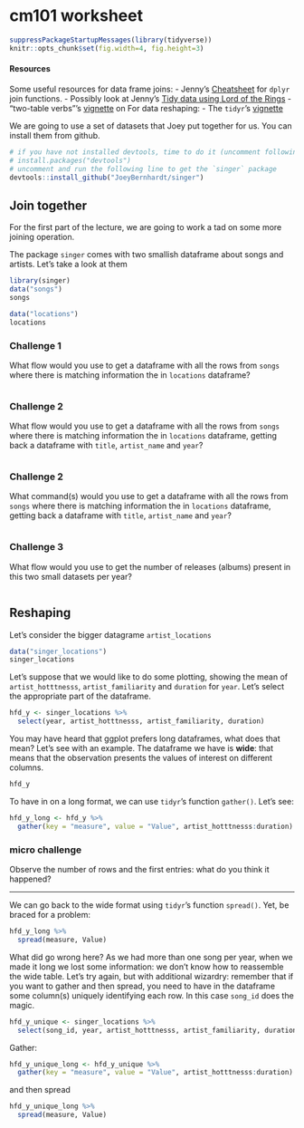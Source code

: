 # cm101 worksheet


```r
suppressPackageStartupMessages(library(tidyverse))
knitr::opts_chunk$set(fig.width=4, fig.height=3)
```

#### Resources

Some useful resources for data frame joins:
- Jenny's [Cheatsheet](bit001_dplyr-cheatsheet.html) for `dplyr` join functions.
- Possibly look at Jenny's [Tidy data using Lord of the Rings](https://github.com/jennybc/lotr-tidy)
- "two-table verbs"'s [vignette](https://cran.r-project.org/web/packages/dplyr/vignettes/two-table.html) on
For data reshaping:
-  The `tidyr`'s [vignette](https://cran.r-project.org/web/packages/tidyr/vignettes/tidy-data.html)


We are going to use a set of datasets that Joey put together for us. You can install them from github.

```r
# if you have not installed devtools, time to do it (uncomment following line)
# install.packages("devtools")
# uncomment and run the following line to get the `singer` package
devtools::install_github("JoeyBernhardt/singer")
```

## Join together

For the first part of the lecture, we are going to work a tad on some more joining operation.

The package `singer` comes with two smallish dataframe about songs and artists. Let's take a look at them

```r
library(singer)
data("songs")
songs
```

```r
data("locations")
locations
```

### Challenge 1

What flow would you use to get a dataframe with all the rows from `songs` where there is matching information the in `locations` dataframe?

```r

```

### Challenge 2

What flow would you use to get a dataframe with all the rows from `songs` where there is matching information the in `locations` dataframe, getting back a dataframe with `title`, `artist_name` and `year`?

```r

```

### Challenge 2

What command(s) would you use to get a dataframe with all the rows from `songs` where there is matching information the in `locations` dataframe, getting back a dataframe with `title`, `artist_name` and `year`?

```r

```

### Challenge 3

What flow would you use to get the number of releases (albums) present in this two small datasets per year?

```r

```


## Reshaping

Let's consider the bigger datagrame `artist_locations`

```r
data("singer_locations")
singer_locations
```


Let's suppose that we would like to do some plotting, showing the mean of `artist_hotttnesss`, `artist_familiarity` and `duration` for `year`. Let's select the appropriate part of the dataframe.

```r
hfd_y <- singer_locations %>%
  select(year, artist_hotttnesss, artist_familiarity, duration)
```


You may have heard that ggplot prefers long dataframes, what does that mean? Let's see with an example. The dataframe we have is **wide**: that means that the observation presents the values of interest on different columns.

```r
hfd_y
```

To have in on a long format, we can use `tidyr`'s function `gather()`. Let's see:

```r
hfd_y_long <- hfd_y %>%
  gather(key = "measure", value = "Value", artist_hotttnesss:duration)
```

### micro challenge

Observe the number of rows and the first entries: what do you think it happened?


---

We can go back to the wide format using `tidyr`'s function `spread()`. Yet, be braced for a problem:

```r
hfd_y_long %>%
  spread(measure, Value)
```

What did go wrong here? As we had more than one song per year, when we made it long we lost some information: we don't know how to reassemble the wide table. Let's try again, but with additional wizardry: remember that if you want to gather and then spread, you need to have in the dataframe some column(s) uniquely identifying each row. In this case `song_id` does the magic.


```r
hfd_y_unique <- singer_locations %>%
  select(song_id, year, artist_hotttnesss, artist_familiarity, duration)
```

Gather:

```r
hfd_y_unique_long <- hfd_y_unique %>%
  gather(key = "measure", value = "Value", artist_hotttnesss:duration)
```

and then spread

```r
hfd_y_unique_long %>%
  spread(measure, Value)
```